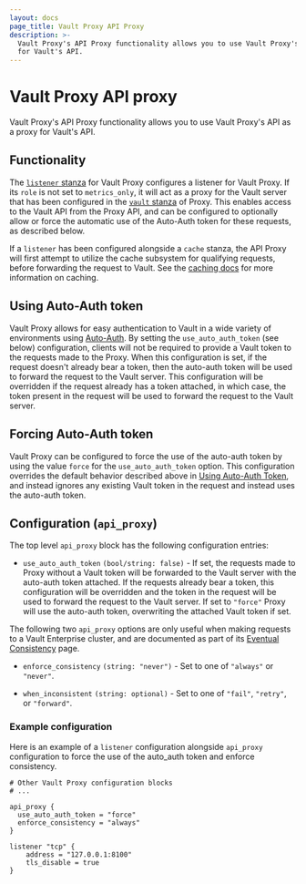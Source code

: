 ```yaml
---
layout: docs
page_title: Vault Proxy API Proxy
description: >-
  Vault Proxy's API Proxy functionality allows you to use Vault Proxy's API as a proxy
  for Vault's API.
---
```


# Vault Proxy API proxy

Vault Proxy's API Proxy functionality allows you to use Vault Proxy's API as a proxy
for Vault's API.

## Functionality

The [`listener` stanza](/vault/docs/agent#listener-stanza) for Vault Proxy configures a listener for Vault Proxy. If
its `role` is not set to `metrics_only`, it will act as a proxy for the Vault server that
has been configured in the [`vault` stanza](/vault/docs/agent-and-proxy/proxy#vault-stanza) of Proxy. This enables access to the Vault
API from the Proxy API, and can be configured to optionally allow or force the automatic use of
the Auto-Auth token for these requests, as described below.

If a `listener` has been configured alongside a `cache` stanza, the API Proxy will
first attempt to utilize the cache subsystem for qualifying requests, before forwarding the
request to Vault. See the [caching docs](/vault/docs/agent-and-proxy/proxy/caching) for more information on caching.

## Using Auto-Auth token

Vault Proxy allows for easy authentication to Vault in a wide variety of
environments using [Auto-Auth](/vault/docs/agent-and-proxy/autoauth). By setting the
`use_auto_auth_token` (see below) configuration, clients will not be required
to provide a Vault token to the requests made to the Proxy. When this
configuration is set, if the request doesn't already bear a token, then the
auto-auth token will be used to forward the request to the Vault server. This
configuration will be overridden if the request already has a token attached,
in which case, the token present in the request will be used to forward the
request to the Vault server.

## Forcing Auto-Auth token

Vault Proxy can be configured to force the use of the auto-auth token by using
the value `force` for the `use_auto_auth_token` option. This configuration
overrides the default behavior described above in [Using Auto-Auth
Token](/vault/docs/agent-and-proxy/proxy/apiproxy#using-auto-auth-token), and instead ignores any
existing Vault token in the request and instead uses the auto-auth token.


## Configuration (`api_proxy`)

The top level `api_proxy` block has the following configuration entries:

- `use_auto_auth_token` `(bool/string: false)` - If set, the requests made to Proxy
without a Vault token will be forwarded to the Vault server with the
auto-auth token attached. If the requests already bear a token, this
configuration will be overridden and the token in the request will be used to
forward the request to the Vault server. If set to `"force"` Proxy will use the
auto-auth token, overwriting the attached Vault token if set.

The following two `api_proxy` options are only useful when making requests to a Vault
Enterprise cluster, and are documented as part of its
[Eventual Consistency](/vault/docs/enterprise/consistency#vault-agent-and-consistency-headers)
page.

- `enforce_consistency` `(string: "never")` - Set to one of `"always"`
or `"never"`.

- `when_inconsistent` `(string: optional)` - Set to one of `"fail"`, `"retry"`,
or `"forward"`.

### Example configuration

Here is an example of a `listener` configuration alongside `api_proxy` configuration to force the use of the auto_auth token
and enforce consistency.

```hcl
# Other Vault Proxy configuration blocks
# ...

api_proxy {
  use_auto_auth_token = "force"
  enforce_consistency = "always"
}

listener "tcp" {
    address = "127.0.0.1:8100"
    tls_disable = true
}
```
